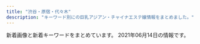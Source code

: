 ```yaml
---
title: "渋谷・原宿・代々木"
description: "キーワード別にの巨乳アジアン・チャイナエステ嬢情報をまとめました。"
---
```


新着画像と新着キーワードをまとめています。
2021年06月14日の情報です。

<DmmAffiliateIns />
<KeywordTable
  shops={
    [
    {
        "station": "JR\u6e0b\u8c37\u99c5\u897f\u53e3",
        "name": "\u6ce1\u6ce1\u30d5\u30a7\u30a2\u30ea\u30fc",
        "url": "http://awaawa-fairy.work/",
        "keywords": {
            "E": 2,
            "D": 4,
            "88": 5,
            "85": 4,
            "86": 3,
            "C": 17,
            "F": 1,
            "87": 5
        },
        "img_links": [
            "http://awaawa-fairy.work/img/st018.png",
            "http://awaawa-fairy.work/sp/img/botton.jpg",
            "http://awaawa-fairy.work/sp/img/p-18.png",
            "http://awaawa-fairy.work/sp/img/time.jpg",
            "http://awaawa-fairy.work/img/st22.png",
            "http://awaawa-fairy.work/img/sta28.png",
            "http://awaawa-fairy.work/img/mo.png",
            "http://awaawa-fairy.work/sp/img/line.jpg",
            "http://awaawa-fairy.work/sp/img/t-o.jpg",
            "http://awaawa-fairy.work/sp/img/add.jpg",
            "http://awaawa-fairy.work/img/sta18.png",
            "http://awaawa-fairy.work/sp/img/sta27.png",
            "http://awaawa-fairy.work/img/st017.png",
            "http://awaawa-fairy.work/sp/img/sta28.png",
            "http://awaawa-fairy.work/img/st15.png",
            "http://awaawa-fairy.work/sp/img/sta29.png",
            "http://awaawa-fairy.work/img/sta22.png",
            "http://awaawa-fairy.work/sp/img/mv.jpg",
            "http://awaawa-fairy.work/img/st29.png",
            "http://awaawa-fairy.work/img/sta27.png",
            "http://awaawa-fairy.work/sp/img/t-a.jpg",
            "http://awaawa-fairy.work/img/st17.png",
            "http://awaawa-fairy.work/sp/img/sta26.png",
            "http://awaawa-fairy.work/img/st4.png",
            "http://awaawa-fairy.work/sp/img/pic.jpg",
            "http://awaawa-fairy.work/img/sta15.png",
            "http://awaawa-fairy.work/sp/img/p-22.png",
            "http://awaawa-fairy.work/sp/img/tel.jpg",
            "http://awaawa-fairy.work/img/sta26.png",
            "http://awaawa-fairy.work/sp/img/t-r.jpg",
            "http://awaawa-fairy.work/img/st26.png",
            "http://awaawa-fairy.work/sp/img/info.jpg",
            "http://awaawa-fairy.work/sp/img/sta22.png",
            "http://awaawa-fairy.work/img/st28.png",
            "http://awaawa-fairy.work/sp/img/sta15.png",
            "http://awaawa-fairy.work/sp/img/sta17.png",
            "http://awaawa-fairy.work/img/sta29.png",
            "http://awaawa-fairy.work/sp/img/tit.jpg",
            "http://awaawa-fairy.work/sp/img/t-s.jpg",
            "http://awaawa-fairy.work/sp/img/sys.jpg",
            "http://awaawa-fairy.work/sp/img/p-28.png",
            "http://awaawa-fairy.work/img/head.png",
            "http://awaawa-fairy.work/img/sta17.png",
            "http://awaawa-fairy.work/sp/img/sta18.png",
            "http://awaawa-fairy.work/img/st18.png",
            "http://awaawa-fairy.work/sp/img/t-t.jpg",
            "http://awaawa-fairy.work/sp/img/pc.jpg",
            "http://awaawa-fairy.work/img/bottom.png",
            "http://awaawa-fairy.work/img/nos.png",
            "http://awaawa-fairy.work/img/st27.png"
        ]
    },
    {
        "img_links": [
            "http://www.ogon.work/img/bana03.jpg",
            "http://www.ogon.work/staff/hana1.jpg",
            "http://www.ogon.work/staff/ai2.jpg",
            "http://www.ogon.work/img/icon/new.jpg",
            "http://www.ogon.work/staff/ayumi1.jpg",
            "http://www.ogon.work/img/interior.jpg",
            "http://www.ogon.work/staff/aya1.jpg",
            "http://www.ogon.work/staff/momo1.jpg",
            "http://www.ogon.work/staff/aya3.jpg",
            "http://www.ogon.work/staff/aya2.jpg",
            "http://www.ogon.work/staff/ayumi2.jpg",
            "http://www.ogon.work/img/contentsbottom.png",
            "http://www.ogon.work/img/bana02.jpg",
            "http://www.ogon.work/staff/ai3.jpg",
            "http://www.ogon.work/staff/ai1.jpg",
            "http://www.ogon.work/img/s/s_qa.png",
            "http://www.ogon.work/staff/ayumi3.jpg",
            "http://www.ogon.work/staff/yuki1.jpg",
            "http://www.ogon.work/staff/yuki2.jpg"
        ],
        "url": "http://www.ogon.work/",
        "name": "\u9ec4\u91d1\u6d77\u5cb8",
        "station": "JR\u6e0b\u8c37\u99c5\u30cf\u30c1\u516c\u53e3",
        "keywords": {
            "84": 54,
            "86": 13,
            "E": 7,
            "87": 12,
            "C": 60,
            "D": 16
        }
    },
    {
        "img_links": [
            "http://www.e-god.work/images/head.jpg",
            "http://www.e-god.work/images/interior_t.jpg",
            "http://www.e-god.work/images/tel.jpg",
            "http://www.e-god.work/images/1.jpg",
            "http://www.e-god.work/images/news.jpg",
            "http://www.e-god.work/img/koko1.jpg",
            "http://www.e-god.work/images/4.jpg",
            "http://www.e-god.work/img/yuki1.jpg",
            "http://www.e-god.work/images/int1.jpg",
            "http://www.e-god.work/img/eri1.jpg",
            "http://www.e-god.work/images/sys2.jpg",
            "http://www.e-god.work/images/2.jpg",
            "http://www.e-god.work/images/ais.jpg",
            "http://www.e-god.work/images/info.jpg",
            "http://www.e-god.work/images/sys1.jpg",
            "http://www.e-god.work/img/zb.jpg",
            "http://www.e-god.work/images/line.png",
            "http://www.e-god.work/images/int2.jpg",
            "http://www.e-god.work/images/mobile.jpg",
            "http://www.e-god.work/images/staff_t.jpg",
            "http://www.e-god.work/img/koko2.jpg"
        ],
        "url": "http://www.e-god.work/",
        "station": "JR\u6e0b\u8c37\u99c5\u30cf\u30c1\u516c\u53e3",
        "name": "\u30b9\u30ef\u30f3",
        "keywords": {}
    },
    {
        "url": "http://www.kaede-es.club/",
        "img_links": [
            "http://www.kaede-es.club/psd/off32.jpg",
            "http://www.kaede-es.club/images/nav/nav-sys.jpg",
            "http://www.kaede-es.club/images/shop/DSC_0087-221x300.jpg",
            "http://www.kaede-es.club/images/staff/mimi.jpg",
            "http://www.kaede-es.club/images/staff/neinei2.jpg",
            "http://www.kaede-es.club/images/staff/2/7.jpg",
            "http://www.kaede-es.club/images/index-tiba_02.jpg",
            "http://www.kaede-es.club/images/index-tiba_09.jpg",
            "http://www.kaede-es.club/images/index-tiba_04.jpg",
            "http://www.kaede-es.club/images/staff/6.jpg",
            "http://www.kaede-es.club/images/t-off-ico.jpg",
            "http://www.kaede-es.club/images/staff/4/yuyu2.jpg",
            "http://www.kaede-es.club/images/staff/4/sati.jpg",
            "http://www.kaede-es.club/images/staff/2/hana.jpg",
            "http://www.kaede-es.club/psd/off2-1.jpg",
            "http://www.kaede-es.club/images/shop/DSC_0086-300x199.jpg",
            "http://www.kaede-es.club/css/2.jpeg",
            "http://www.kaede-es.club/images/nav/nav-job.jpg",
            "http://www.kaede-es.club/images/index-tiba_10.jpg",
            "http://www.kaede-es.club/images/nav/nav-staff.jpg",
            "http://www.kaede-es.club/images/staff/miki.jpg",
            "http://www.kaede-es.club/images/shop/DSC_0998-199x300.jpg",
            "http://www.kaede-es.club/images/staff/2/riri.jpg",
            "http://www.kaede-es.club/images/index-tiba_13.jpg",
            "http://www.kaede-es.club/images/staff/2/momo.jpg"
        ],
        "keywords": {},
        "name": "\u6953",
        "station": "JR\u4ee3\u3005\u6728\u99c5"
    },
    {
        "name": "\u30a2\u30a4\u30b7\u30f3",
        "url": "http://www.aixin.co.jp/",
        "img_links": [
            "http://www.aixin.co.jp/images/staff/mika2/mika2.png",
            "http://www.aixin.co.jp/images/staff/ayaka/ayaka.jpg",
            "http://www.aixin.co.jp/images/staff/jyujyu/1.jpg",
            "http://www.aixin.co.jp/images/staff/ruru2/2.jpg",
            "http://www.aixin.co.jp/images/staff/mika2/2.png",
            "http://www.aixin.co.jp/images/costume/7.png",
            "http://www.aixin.co.jp/images/staff/mimi2/mimi2.png",
            "http://www.aixin.co.jp/images/staff/ayaka/1.jpg",
            "http://www.aixin.co.jp/images/staff/yuzu/yuzu.jpg",
            "http://www.aixin.co.jp/images/costume/6.png",
            "http://www.aixin.co.jp/images/map/google.png",
            "http://www.aixin.co.jp/images/staff/haruka2/haruka2.png",
            "http://www.aixin.co.jp/images/staff/rara/rara.png",
            "http://www.aixin.co.jp/images/staff/sara/sara.jpg",
            "http://www.aixin.co.jp/images/staff/ruri2/ruri2.png",
            "http://www.aixin.co.jp/images/staff/miya2/miya2.jpg",
            "http://www.aixin.co.jp/images/staff/miki/2.jpg",
            "http://www.aixin.co.jp/images/price/aroma.jpg",
            "http://www.aixin.co.jp/images/costume/1.png",
            "http://www.aixin.co.jp/images/staff/koko/koko.png",
            "http://www.aixin.co.jp/images/staff/yui2/yui2.png",
            "http://www.aixin.co.jp/images/staff/chiemi/chiemi.jpg",
            "http://www.aixin.co.jp/images/wanted/wanted.png",
            "http://www.aixin.co.jp/images/staff/miki/miki.jpg",
            "http://www.aixin.co.jp/images/staff/jyujyu/jyujyu.jpg",
            "http://www.aixin.co.jp/images/staff/mika2/1.png",
            "http://www.aixin.co.jp/images/staff/yuzu/2.jpg",
            "http://www.aixin.co.jp/images/staff/miharu/miharu.png",
            "http://www.aixin.co.jp/images/staff/mina/2.jpg",
            "http://www.aixin.co.jp/images/staff/eri/eri.png",
            "http://www.aixin.co.jp/images/price/long.jpg",
            "http://www.aixin.co.jp/images/staff/mirai/mirai.png",
            "http://www.aixin.co.jp/images/top/top.jpg",
            "http://www.aixin.co.jp/images/staff/aki/aki.png",
            "http://www.aixin.co.jp/images/staff/ruru2/ruru2.jpg",
            "http://www.aixin.co.jp/images/staff/chiemi/1.jpg",
            "http://www.aixin.co.jp/images/top_pic/top2.jpg",
            "http://www.aixin.co.jp/images/staff/sara/1.jpg",
            "http://www.aixin.co.jp/images/staff/akane/akane.png",
            "http://www.aixin.co.jp/images/costume/2.png",
            "http://www.aixin.co.jp/images/costume/4.png",
            "http://www.aixin.co.jp/images/costume/3.png",
            "http://www.aixin.co.jp/images/price/tokusen.jpg",
            "http://www.aixin.co.jp/images/price/hirou.jpg",
            "http://www.aixin.co.jp/images/staff/ran/ran.png"
        ],
        "keywords": {},
        "station": "JR\u6e0b\u8c37\u99c5"
    },
    {
        "station": "JR\u6e0b\u8c37\u99c5\u6771\u53e3",
        "url": "http://kokoronosato.tyo.cm/",
        "img_links": [
            "http://kokoronosato.tyo.cm/photos/sites/15/2020/08/2020082203150030.jpg",
            "http://kokoronosato.tyo.cm/images/themes/pink/s_ranking.png",
            "http://kokoronosato.tyo.cm/images/themes/pink/r3.jpg",
            "http://kokoronosato.tyo.cm/images/themes/pink/s_newface.png",
            "http://kokoronosato.tyo.cm/images/themes/pink/s_staff.png",
            "http://kokoronosato.tyo.cm/images/room3.jpg",
            "http://kokoronosato.tyo.cm/link/massage-de_88_31.jpg",
            "http://kokoronosato.tyo.cm/photos/sites/15/2019/07/2019072809445954.jpg",
            "http://kokoronosato.tyo.cm/link/walker88.jpg",
            "http://menlog.net/link/menlog8831.jpg",
            "http://kokoronosato.tyo.cm/images/themes/pink/s_news.png",
            "http://kokoronosato.tyo.cm/images/themes/pink/no2.png",
            "http://kokoronosato.tyo.cm/link/8831.jpg",
            "http://kokoronosato.tyo.cm/photos/sites/15/2020/08/2020082203135850.jpg",
            "http://kokoronosato.tyo.cm/images/room1.jpg",
            "http://kokoronosato.tyo.cm/photos/sites/15/2020/08/2020082205444661.jpg",
            "http://kokoronosato.tyo.cm/photos/sites/15/2020/08/2020082205443766.jpg",
            "http://kokoronosato.tyo.cm/images/themes/pink/s_pickup.png",
            "http://kokoronosato.tyo.cm/link/88x31b.jpg",
            "http://kokoronosato.tyo.cm/photos/sites/15/2019/07/2019072809465934.jpg",
            "http://kokoronosato.tyo.cm/photos/sites/15/2020/08/2020082205444313.jpg",
            "http://kokoronosato.tyo.cm/photos/sites/15/2019/07/2019072809450776.jpg",
            "http://kokoronosato.tyo.cm/images/room4.jpg",
            "http://kokoronosato.tyo.cm/link/esthelove88-31.jpg",
            "http://kokoronosato.tyo.cm/images/themes/pink/s_link.png",
            "http://kokoronosato.tyo.cm/images/themes/pink/line.png",
            "http://kokoronosato.tyo.cm/images/themes/pink/no1.png",
            "http://kokoronosato.tyo.cm/link/e0016.jpg",
            "http://kokoronosato.tyo.cm/images/themes/pink/mobile.jpg",
            "http://kokoronosato.tyo.cm/photos/sites/15/2019/07/2019072809470568.jpg",
            "http://kokoronosato.tyo.cm/images/room2.jpg"
        ],
        "name": "\u68ee\u306e\u9999",
        "keywords": {
            "87": 8,
            "83": 4,
            "85": 4,
            "C": 19,
            "D": 24,
            "86": 12
        }
    },
    {
        "name": "Angel",
        "station": "JR\u6e0b\u8c37\u99c5\u5bae\u76ca\u5742\u53e3",
        "img_links": [
            "http://angel.est.cm/img/top.png",
            "http://angel.est.cm/img/r4.jpg",
            "http://angel.est.cm/img/r3.jpg",
            "http://angel.est.cm/photos/sites/23/2019/05/2019051010094759.jpg",
            "http://angel.est.cm/img/r2.jpg",
            "http://angel.est.cm/img/footer.png",
            "http://angel.est.cm/photos/sites/23/2018/10/2018100318475591.jpg",
            "http://angel.est.cm/photos/sites/23/2016/08/staff2.jpg",
            "http://angel.est.cm/photos/sites/23/2019/05/2019051010094797.jpg",
            "http://angel.est.cm/img/r1.jpg",
            "http://angel.est.cm/photos/sites/23/2019/11/2019110102361631.jpg",
            "http://angel.est.cm/photos/sites/23/2019/05/2019051010094757.jpg",
            "http://angel.est.cm/photos/sites/23/2019/05/2019051010094748.jpg"
        ],
        "url": "http://angel.est.cm/",
        "keywords": {
            "87": 6,
            "C": 2,
            "E": 4,
            "D": 8,
            "88": 2,
            "86": 6
        }
    }
]
}
/>
<DmmAffiliateScript />
